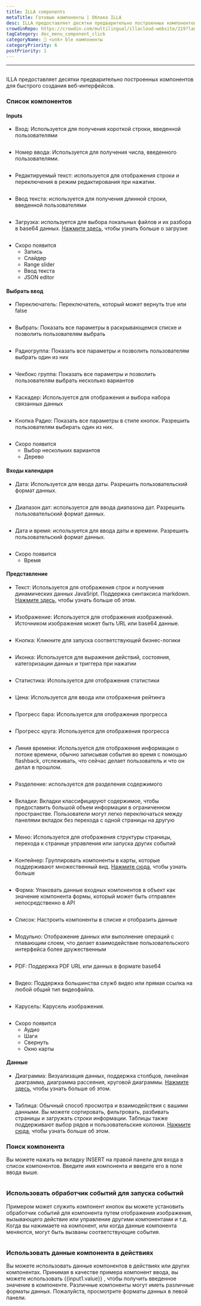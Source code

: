 ```yaml
---
title: ILLA components
metaTitle: Готовые компоненты | Облако ILLA
desc: ILLA предоставляет десятки предварительно построенных компонентов для быстрого создания веб-интерфейсов фронт-энда
crowdinRepo: https://crowdin.com/multilingual/illacloud-website/219?languages=ru&filter=basic&value=0
tagCategory: doc_menu_component_click
categoryName: 🧬 <unk> ble компоненты
categoryPriority: 6
postPriority: 1
---
```


* * *

## <h2 hidden>ILLA components</h2>

ILLA предоставляет десятки предварительно построенных компонентов для быстрого создания веб-интерфейсов.

### Список компонентов

#### Inputs

-   Вход: Используется для получения короткой строки, введенной пользователями

<img
  src='https://cdn.illacloud.com/official-website/img/docs/assemble/illa_components.png'
  alt=""
/>

-   Номер ввода: Используется для получения числа, введенного пользователями.

<img
  src='https://cdn.illacloud.com/official-website/img/docs/assemble/illa_components(1).png'
  alt=""
/>

-   Редактируемый текст: используется для отображения строки и переключения в режим редактирования при нажатии.

<img
  src='https://cdn.illacloud.com/official-website/img/docs/assemble/illa_components(2).png'
  alt=""
/>

-   Ввод текста: используется для получения длинной строки, введенной пользователями

<img
  src='https://cdn.illacloud.com/official-website/img/docs/assemble/illa_components(3).png'
  alt=""
/>

-   Загрузка: используется для выбора локальных файлов и их разбора в base64 данных. [Нажмите здесь](https://www.illacloud.com/en-US/docs/upload), чтобы узнать больше о загрузке

<img
  src='https://cdn.illacloud.com/official-website/img/docs/assemble/illa_components(4).png'
  alt=""
/>

-   Скоро появится
    -   Запись
    -   Слайдер
    -   Range slider
    -   Ввод текста
    -   JSON editor

#### Выбрать ввод

-   Переключатель: Переключатель, который может вернуть true или false

<img
  src='https://cdn.illacloud.com/official-website/img/docs/assemble/illa_components(5).png'
  alt=""
/>

-   Выбрать: Показать все параметры в раскрывающемся списке и позволить пользователям выбрать

<img
  src='https://cdn.illacloud.com/official-website/img/docs/assemble/illa_components(6).png'
  alt=""
/>

-   Радиогруппа: Показать все параметры и позволить пользователям выбрать один из них

<img
  src='https://cdn.illacloud.com/official-website/img/docs/assemble/illa_components(7).png'
  alt=""
/>

-   Чекбокс группа: Показать все параметры и позволить пользователям выбрать несколько вариантов

<img
  src='https://cdn.illacloud.com/official-website/img/docs/assemble/illa_components(8).png'
  alt=""
/>

-   Каскадер: Используется для отображения и выбора набора связанных данных

<img
  src='https://cdn.illacloud.com/official-website/img/docs/assemble/illa_components(9).png'
  alt=""
/>

-   Кнопка Радио: Показать все параметры в стиле кнопок. Разрешить пользователям выбирать один из них.

<img
  src='https://cdn.illacloud.com/official-website/img/docs/assemble/illa_components(10).png'
  alt=""
/>

-   Скоро появится
    -   Выбор нескольких вариантов
    -   Дерево

#### Входы календаря

-   Дата: Используется для ввода даты. Разрешить пользовательский формат данных.

<img
  src='https://cdn.illacloud.com/official-website/img/docs/assemble/illa_components(11).png'
  alt=""
/>

-   Диапазон дат: используется для ввода диапазона дат. Разрешить пользовательский формат данных.

<img
  src='https://cdn.illacloud.com/official-website/img/docs/assemble/illa_components(12).png'
  alt=""
/>

-   Дата и время: используется для ввода даты и времени. Разрешить пользовательский формат данных.

<img
  src='https://cdn.illacloud.com/official-website/img/docs/assemble/illa_components(13).png'
  alt=""
/>

-   Скоро появится
    -   Время

#### Представление

-   Текст: Используется для отображения строк и получения динамических данных JavaSript. Поддержка синтаксиса markdown. [Нажмите здесь](https://www.illacloud.com/en-US/docs/text), чтобы узнать больше об этом.

<img
  src='https://cdn.illacloud.com/official-website/img/docs/assemble/illa_components(14).png'
  alt=""
/>

-   Изображение: Используется для отображения изображений. Источником изображения может быть URL или base64 данные.

<img
  src='https://cdn.illacloud.com/official-website/img/docs/assemble/illa_components(15).png'
  alt=""
/>

-   Кнопка: Кликните для запуска соответствующей бизнес-логики

<img
  src='https://cdn.illacloud.com/official-website/img/docs/assemble/illa_components(16).png'
  alt=""
/>

-   Иконка: Используется для выражения действий, состояния, категоризации данных и триггера при нажатии

<img
  src='https://cdn.illacloud.com/official-website/img/docs/assemble/illa_components(17).png'
  alt=""
/>

-   Статистика: Используется для отображения статистики

<img
  src='https://cdn.illacloud.com/official-website/img/docs/assemble/illa_components(18).png'
  alt=""
/>

-   Цена: Используется для ввода или отображения рейтинга

<img
  src='https://cdn.illacloud.com/official-website/img/docs/assemble/illa_components(19).png'
  alt=""
/>

-   Прогресс бара: Используется для отображения прогресса

<img
  src='https://cdn.illacloud.com/official-website/img/docs/assemble/illa_components(20).png'
  alt=""
/>

-   Прогресс круга: Используется для отображения прогресса

<img
  src='https://cdn.illacloud.com/official-website/img/docs/assemble/illa_components(21).png'
  alt=""
/>

-   Линия времени: Используется для отображения информации о потоке времени, обычно записывая события во время с помощью flashback, отслеживать, что сейчас делает пользователь и что он делал в прошлом.

<img
  src='https://cdn.illacloud.com/official-website/img/docs/assemble/illa_components(22).png'
  alt=""
/>

-   Разделение: используется для разделения содержимого

<img
  src='https://cdn.illacloud.com/official-website/img/docs/assemble/illa_components(23).png'
  alt=""
/>

-   Вкладки: Вкладки классифицируют содержимое, чтобы предоставить большой объем информации в ограниченном пространстве. Пользователи могут легко переключаться между панелями вкладок без перехода с одной страницы на другую

<img
  src='https://cdn.illacloud.com/official-website/img/docs/assemble/illa_components(24).png'
  alt=""
/>

-   Меню: Используется для отображения структуры страницы, перехода к странице управления или запуска других событий

<img
  src='https://cdn.illacloud.com/official-website/img/docs/assemble/illa_components(25).png'
  alt=""
/>

-   Контейнер: Группировать компоненты в карты, которые поддерживают множественный вид. [Нажмите сюда](https://www.illacloud.com/en-US/docs/container), чтобы узнать больше

<img
  src='https://cdn.illacloud.com/official-website/img/docs/assemble/illa_components(26).png'
  alt=""
/>

-   Форма: Упаковать данные входных компонентов в объект как значение компонента формы, который может быть отправлен непосредственно в API

<img
  src='https://cdn.illacloud.com/official-website/img/docs/assemble/illa_components(27).png'
  alt=""
/>

-   Список: Настроить компоненты в списке и отобразить данные

<img
  src='https://cdn.illacloud.com/official-website/img/docs/assemble/illa_components(28).png'
  alt=""
/>

-   Модульно: Отображение данных или выполнение операций с плавающим слоем, что делает взаимодействие пользовательского интерфейса более дружественным

<img
  src='https://cdn.illacloud.com/official-website/img/docs/assemble/illa_components(29).png'
  alt=""
/>

-   PDF: Поддержка PDF URL или данных в формате base64

<img
  src='https://cdn.illacloud.com/official-website/img/docs/assemble/illa_components(30).png'
  alt=""
/>

-   Видео: Поддержка большинства служб видео или прямая ссылка на любой общий тип видеофайла.

<img
  src='https://cdn.illacloud.com/official-website/img/docs/assemble/illa_components(31).png'
  alt=""
/>

-   Карусель: Карусель изображения.

<img
  src='https://cdn.illacloud.com/official-website/img/docs/assemble/illa_components(32).png'
  alt=""
/>

-   Скоро появится
    -   Аудио
    -   Шаги
    -   Свернуть
    -   Окно карты

#### Данные

-   Диаграмма: Визуализация данных, поддержка столбцов, линейная диаграмма, диаграмма рассеяния, круговой диаграммы. [Нажмите здесь](https://www.illacloud.com/en-US/docs/chart), чтобы узнать больше об этом.

<img
  src='https://cdn.illacloud.com/official-website/img/docs/assemble/illa_components(33).png'
  alt=""
/>

-   Таблица: Обычный способ просмотра и взаимодействия с вашими данными. Вы можете сортировать, фильтровать, разбивать страницы и загружать строки информации. Таблицы также поддерживают выбор рядов и пользовательские колонки. [Нажмите сюда]([https://www.illacloud.com/en-US/docs/table](https://www.illacloud.com/en-US/docs/table)), чтобы узнать больше об этом.

### Поиск компонента

Вы можете нажать на вкладку INSERT на правой панели для входа в список компонентов. Введите имя компонента и введите его в поле ввода выше.

<img
  src='https://cdn.illacloud.com/official-website/img/docs/assemble/illa_components(34).png'
  alt=""
/>

### Использовать обработчик событий для запуска событий

Примером может служить компонент кнопок вы можете установить обработчик событий для компонента путем отображения изображения, вызывающего действие или управление другими компонентами и т.д. Когда вы нажимаете на компонент, или когда данные компонента меняются, могут быть вызваны соответствующие события.

<img
  src='https://cdn.illacloud.com/official-website/img/docs/assemble/illa_components(35).png'
  alt=""
/>

### Использовать данные компонента в действиях

Вы можете использовать данные компонентов в действиях или других компонентах. Принимая в качестве примера компонент ввода, вы можете использовать {{input1.value}} , чтобы получить введенное значение в компоненте. Различные компоненты могут иметь различные форматы данных. Пожалуйста, просмотрите форматы данных в левой панели.

<img
  src='https://cdn.illacloud.com/official-website/img/docs/assemble/illa_components(36).png'
  alt=""
/>
